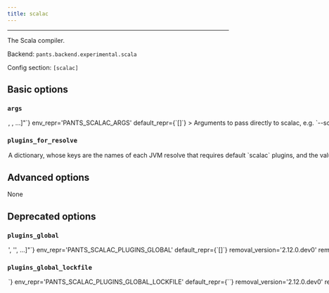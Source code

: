 ```yaml
---
title: scalac
---
```



---

The Scala compiler.

Backend: <span className="color--primary">`pants.backend.experimental.scala`</span>

Config section: <span className="color--primary">`[scalac]`</span>

<span className={styles.options}>

## Basic options

### `args`

<Option
  cli_repr={`--scalac-args="[<shell_str>, <shell_str>, ...]"`}
  env_repr='PANTS_SCALAC_ARGS'
  default_repr={`[]`}
>
Arguments to pass directly to scalac, e.g. `--scalac-args='-encoding UTF-8'`.
</Option>

### `plugins_for_resolve`

<Option
  cli_repr={`--scalac-plugins-for-resolve="{'key1': val1, 'key2': val2, ...}"`}
  env_repr='PANTS_SCALAC_PLUGINS_FOR_RESOLVE'
  default_repr={`{}`}
>
A dictionary, whose keys are the names of each JVM resolve that requires default `scalac` plugins, and the value is a comma-separated string consisting of scalac plugin names. Each specified plugin must have a corresponding `scalac_plugin` target that specifies that name in either its `plugin_name` field or is the same as its target name.
</Option>

## Advanced options

None

## Deprecated options

### `plugins_global`

<Option
  cli_repr={`--scalac-plugins-global="['<str>', '<str>', ...]"`}
  env_repr='PANTS_SCALAC_PLUGINS_GLOBAL'
  default_repr={`[]`}
  removal_version='2.12.0.dev0'
  removal_hint={'Use `--scalac-plugins-for-resolve` instead to use user resolves'}
>
A list of addresses of `scalac_plugin` targets which should be used for compilation of all Scala targets in a build.

If you set this, you must also set `[scalac].plugins_global_lockfile`.
</Option>

### `plugins_global_lockfile`

<Option
  cli_repr={`--scalac-plugins-global-lockfile=<str>`}
  env_repr='PANTS_SCALAC_PLUGINS_GLOBAL_LOCKFILE'
  default_repr={`<default>`}
  removal_version='2.12.0.dev0'
  removal_hint={'Use `--scalac-plugins-for-resolve` instead, which will add plugin dependencies to JVM user resolves.'}
>
The filename of the lockfile for global plugins. You must set this option to a file path, e.g. &#x27;3rdparty/jvm/global_scalac_plugins.lock&#x27;, if you set `[scalac].plugins_global`.
</Option>

</span>